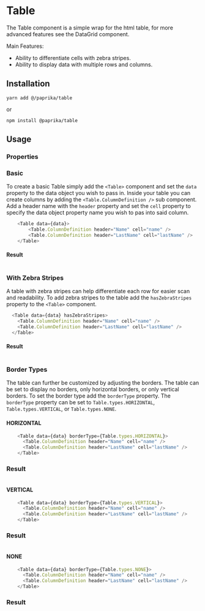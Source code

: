
# Table

The Table component is a simple wrap for the html table, for more advanced features see the DataGrid component.

Main Features:

- Ability to differentiate cells with zebra stripes.
- Ability to display data with multiple rows and columns.

## Installation

```
yarn add @/paprika/table
```
or
```
npm install @paprika/table
```

## Usage

### Properties

<Props of={Table} />

### Basic

To create a basic Table simply add the `<Table>` component and set the `data` property to the data object you wish to pass in. Inside your table you can create columns by adding the `<Table.ColumnDefinition />` sub component. Add a header name with the `header` property and set the `cell` property to specify the data object property name you wish to pas into said column.

```js
    <Table data={data}>
        <Table.ColumnDefinition header="Name" cell="name" />
        <Table.ColumnDefinition header="LastName" cell="lastName" />
    </Table>
```

#### Result

<Table data={[
  { name: "Charles ", lastName: "Babbage" },
  { name: "Claude ", lastName: "Shannon" },
  { name: "Alan ", lastName: "Turing" },
  { name: "John  von", lastName: " Neumann" },
  { name: "William", lastName: "Shockley" },
  { name: "Douglas", lastName: "Engelbart" },
  { name: "Robert", lastName: "Noyce" },
  { name: "Steve", lastName: "Wozniak" },
  { name: "Grace Murray", lastName: "Hopper" },
  { name: "Vint", lastName: "Cerf" },
]}>
      <Table.ColumnDefinition header="Name" cell="name" />
      <Table.ColumnDefinition header="LastName" cell="lastName" />
    </Table>

### With Zebra Stripes

A table with zebra stripes can help differentiate each row for easier scan and readability. To add zebra stripes to the table add the `hasZebraStripes` property to the `<Table>` component.

```js
  <Table data={data} hasZebraStripes>
    <Table.ColumnDefinition header="Name" cell="name" />
    <Table.ColumnDefinition header="LastName" cell="lastName" />
  </Table>
```

#### Result

  <Table data={[
    { name: "Charles ", lastName: "Babbage" },
    { name: "Claude ", lastName: "Shannon" },
    { name: "Alan ", lastName: "Turing" },
    { name: "John  von", lastName: " Neumann" },
    { name: "William", lastName: "Shockley" },
    { name: "Douglas", lastName: "Engelbart" },
    { name: "Robert", lastName: "Noyce" },
    { name: "Steve", lastName: "Wozniak" },
    { name: "Grace Murray", lastName: "Hopper" },
    { name: "Vint", lastName: "Cerf" },
  ]} hasZebraStripes>
      <Table.ColumnDefinition header="Name" cell="name" />
      <Table.ColumnDefinition header="LastName" cell="lastName" />
  </Table>

### Border Types

The table can further be customized by adjusting the borders. The table can be set to display no borders, only horizontal borders, or only vertical borders. To set the border type add the `borderType` property. The `borderType` property can be set to `Table.types.HORIZONTAL`, `Table.types.VERTICAL`, or `Table.types.NONE`.

#### HORIZONTAL
```js
    <Table data={data} borderType={Table.types.HORIZONTAL}>
      <Table.ColumnDefinition header="Name" cell="name" />
      <Table.ColumnDefinition header="LastName" cell="lastName" />
    </Table>
```

### Result

  <Table data={[
    { name: "Charles ", lastName: "Babbage" },
    { name: "Claude ", lastName: "Shannon" },
    { name: "Alan ", lastName: "Turing" },
    { name: "John  von", lastName: " Neumann" },
    { name: "William", lastName: "Shockley" },
    { name: "Douglas", lastName: "Engelbart" },
    { name: "Robert", lastName: "Noyce" },
    { name: "Steve", lastName: "Wozniak" },
    { name: "Grace Murray", lastName: "Hopper" },
    { name: "Vint", lastName: "Cerf" },
  ]} borderType={Table.types.HORIZONTAL}>
    <Table.ColumnDefinition header="Name" cell="name" />
    <Table.ColumnDefinition header="LastName" cell="lastName" />
  </Table>

#### VERTICAL
```js
    <Table data={data} borderType={Table.types.VERTICAL}>
      <Table.ColumnDefinition header="Name" cell="name" />
      <Table.ColumnDefinition header="LastName" cell="lastName" />
    </Table>
```

### Result

  <Table data={[
    { name: "Charles ", lastName: "Babbage" },
    { name: "Claude ", lastName: "Shannon" },
    { name: "Alan ", lastName: "Turing" },
    { name: "John  von", lastName: " Neumann" },
    { name: "William", lastName: "Shockley" },
    { name: "Douglas", lastName: "Engelbart" },
    { name: "Robert", lastName: "Noyce" },
    { name: "Steve", lastName: "Wozniak" },
    { name: "Grace Murray", lastName: "Hopper" },
    { name: "Vint", lastName: "Cerf" },
  ]} borderType={Table.types.VERTICAL}>
    <Table.ColumnDefinition header="Name" cell="name" />
    <Table.ColumnDefinition header="LastName" cell="lastName" />
  </Table>

#### NONE
```js
    <Table data={data} borderType={Table.types.NONE}>
      <Table.ColumnDefinition header="Name" cell="name" />
      <Table.ColumnDefinition header="LastName" cell="lastName" />
    </Table>
```

### Result

  <Table data={[
    { name: "Charles ", lastName: "Babbage" },
    { name: "Claude ", lastName: "Shannon" },
    { name: "Alan ", lastName: "Turing" },
    { name: "John  von", lastName: " Neumann" },
    { name: "William", lastName: "Shockley" },
    { name: "Douglas", lastName: "Engelbart" },
    { name: "Robert", lastName: "Noyce" },
    { name: "Steve", lastName: "Wozniak" },
    { name: "Grace Murray", lastName: "Hopper" },
    { name: "Vint", lastName: "Cerf" },
  ]} borderType={Table.types.NONE}>
    <Table.ColumnDefinition header="Name" cell="name" />
    <Table.ColumnDefinition header="LastName" cell="lastName" />
  </Table>
